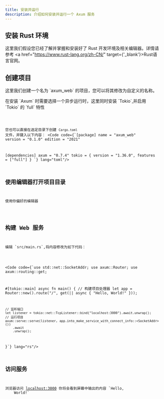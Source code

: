 ```yaml
---
title: 安装并运行
description: 介绍如何安装并运行一个 Axum 服务
---
```




## 安装 Rust 环境
这里我们假设您已经了解并掌握和安装好了 Rust 开发环境及相关编辑器。详情请参考 <a href="https://www.rust-lang.org/zh-CN/" target={'_blank'}>Rust语言官网</a>。

## 创建项目
<p>这里我们创建一个名为 `axum_web` 的项目，您可以将其修改为自定义的名称。</p>
<p>在安装 `Axum` 时需要选择一个异步运行时，这里同时安装 `Tokio`,并启用 `Tokio` 的 `full` 特性</p>
<Code code={`cargo new axum_web && cd axum_web && cargo add axum tokio -F tokio/full`} lang="shell"/>

您也可以直接在选定目录下创建 `Cargo.toml` 文件，并键入以下内容：
<Code code={`[package]
name = "axum_web"
version = "0.1.0"
edition = "2021"

[dependencies]
axum = "0.7.4"
tokio = { version = "1.36.0", features = ["full"] }
`} lang="toml"/>

## 使用编辑器打开项目目录

<p>使用你偏好的编辑器</p>

## 构建 Web 服务

<p>编辑 `src/main.rs`,将内容修改为如下代码：</p>

<Code code={`use std::net::SocketAddr;
use axum::Router;
use axum::routing::get;

#[tokio::main]
async fn main() {
    // 构建项目处理器
    let app = Router::new().route("/", get(|| async { "Hello, World!" }));

    // 监听端口
    let listener = tokio::net::TcpListener::bind("localhost:3000").await.unwrap();
    // 运行项目
    axum::serve::serve(listener, app.into_make_service_with_connect_info::<SocketAddr>())
        .await
        .unwrap();
}`} lang="rs"/>

## 访问服务
<p>浏览器访问 <a href={'http://localhost:3000'} target={'_blank'}>localhost:3000</a> 你将会看到屏幕中输出的内容 `Hello,
    World!`</p>